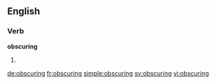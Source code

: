 ==English==

===Verb===
'''obscuring'''

# {{present participle of|obscure}}

[[de:obscuring]]
[[fr:obscuring]]
[[simple:obscuring]]
[[sv:obscuring]]
[[vi:obscuring]]